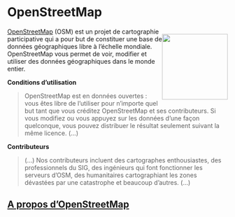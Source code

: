 # OpenStreetMap

<div style="float: right"><img src="img/Openstreetmap_logo.svg" width="150px" padding="1em"/>
</div>


[OpenStreetMap](https://www.openstreetmap.org) (OSM) est un projet de cartographie participative qui a pour but de constituer une base de données géographiques libre à l'échelle mondiale. OpenStreetMap vous permet de voir, modifier et utiliser des données géographiques dans le monde entier.

**Conditions d'utilisation**

> OpenStreetMap est en données ouvertes : vous êtes libre de l’utiliser pour n’importe quel but tant que vous créditez OpenStreetMap et ses contributeurs. Si vous modifiez ou vous appuyez sur les données d’une façon quelconque, vous pouvez distribuer le résultat seulement suivant la même licence. (…)


**Contributeurs**

> (…) Nos contributeurs incluent des cartographes enthousiastes, des professionnels du SIG, des ingénieurs qui font fonctionner les serveurs d’OSM, des humanitaires cartographiant les zones dévastées par une catastrophe et beaucoup d’autres. (…)

:::{.callout-note}
# [A propos d'OpenStreetMap](https://www.openstreetmap.org/about)
:::
